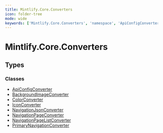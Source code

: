 ```yaml
---
title: Mintlify.Core.Converters
icon: folder-tree
mode: wide
keywords: ['Mintlify.Core.Converters', 'namespace', 'ApiConfigConverter', 'BackgroundImageConverter', 'ColorConverter', 'IconConverter', 'NavigationJsonConverter', 'NavigationPageConverter', 'NavigationPageListConverter', 'PrimaryNavigationConverter']
---
```


# Mintlify.Core.Converters

## Types

### Classes

- [ApiConfigConverter](ApiConfigConverter.mdx)
- [BackgroundImageConverter](BackgroundImageConverter.mdx)
- [ColorConverter](ColorConverter.mdx)
- [IconConverter](IconConverter.mdx)
- [NavigationJsonConverter](NavigationJsonConverter.mdx)
- [NavigationPageConverter](NavigationPageConverter.mdx)
- [NavigationPageListConverter](NavigationPageListConverter.mdx)
- [PrimaryNavigationConverter](PrimaryNavigationConverter.mdx)

